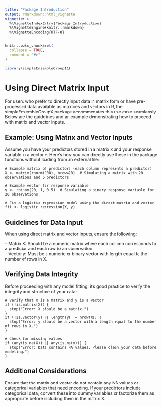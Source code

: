 ---
title: "Package Introduction"
output: rmarkdown::html_vignette
vignette: >
  %\VignetteIndexEntry{Package Introduction}
  %\VignetteEngine{knitr::rmarkdown}
  %\VignetteEncoding{UTF-8}
---

```{r, include = FALSE}
knitr::opts_chunk$set(
  collapse = TRUE,
  comment = "#>"
)
```

```{r setup}
library(simpleEnsembleGroup11)
```


# **Using Direct Matrix Input**
For users who prefer to directly input data in matrix form or have pre-processed data available as matrices and vectors in R, the simpleEnsembleGroupX package accommodates this use case seamlessly. Below are the guidelines and an example demonstrating how to proceed with matrix and vector inputs.

## Example: Using Matrix and Vector Inputs
Assume you have your predictors stored in a matrix `X` and your response variable in a vector `y`. Here’s how you can directly use these in the package functions without loading from an external file:
```{}
# Example matrix of predictors (each column represents a predictor)
X <- matrix(rnorm(100), nrow=20)  # Simulating a matrix with 20 observations and 5 predictors

# Example vector for response variable
y <- rbinom(20, 1, 0.5)  # Simulating a binary response variable for 20 observations

# Fit a logistic regression model using the direct matrix and vector
fit <- logistic_regression(X, y)

```

## Guidelines for Data Input
When using direct matrix and vector inputs, ensure the following:

-- Matrix X: Should be a numeric matrix where each column corresponds to a predictor and each row to an observation.  
-- Vector y: Must be a numeric or binary vector with length equal to the number of rows in X.  

## Verifying Data Integrity
Before proceeding with any model fitting, it's good practice to verify the integrity and structure of your data:
```{}
# Verify that X is a matrix and y is a vector
if (!is.matrix(X)) {
  stop("Error: X should be a matrix.")
}
if (!is.vector(y) || length(y) != nrow(X)) {
  stop("Error: y should be a vector with a length equal to the number of rows in X.")
}

# Check for missing values
if (any(is.na(X)) || any(is.na(y))) {
  stop("Error: Data contains NA values. Please clean your data before modeling.")
}

```

## Additional Considerations
Ensure that the matrix and vector do not contain any NA values or categorical variables that need encoding. If your predictors include categorical data, convert these into dummy variables or factorize them as appropriate before including them in the matrix X.
